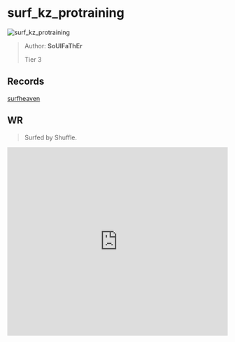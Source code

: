 
# surf_kz_protraining

![surf_kz_protraining](https://raw.githubusercontent.com/Sayt123/SurfMapPics/Maps-and-bonuses/csgo/surf_kz_protraining.jpg)

> Author: **SoUlFaThEr**
>
> Tier 3

## Records

[surfheaven](https://surfheaven.eu/map/surf_kz_protraining)

## WR

> Surfed by Shuffle.

<iframe
width="100%"
height="430"
src="https://www.youtube.com/embed/muaweLz7qhM"
frameborder="0"
allow="accelerometer; autoplay; clipboard-write; encrypted-media; gyroscope; picture-in-picture"
allowFullScreen
/>

```md

[Surf Timer] - Shuffle finished in 01:09:55 (WR -00:00:27). Improving by 00:00:27
[Surf Timer] - Shuffle beat the map record! Rank: 1/2183


```
                
